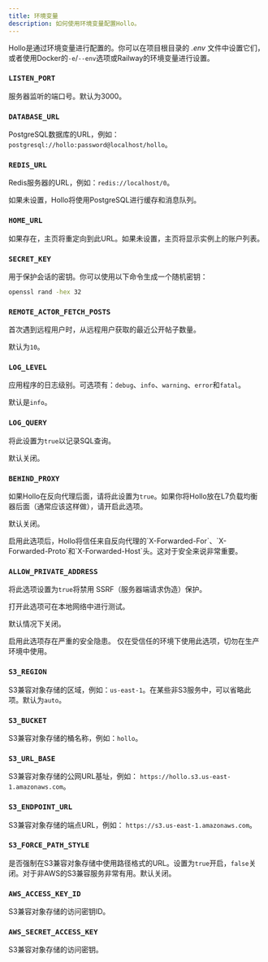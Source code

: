 ```yaml
---
title: 环境变量
description: 如何使用环境变量配置Hollo。
---
```



Hollo是通过环境变量进行配置的。你可以在项目根目录的 *.env* 文件中设置它们，或者使用Docker的`-e`/`--env`选项或Railway的环境变量进行设置。

### `LISTEN_PORT` <Badge text="可选" /> <Badge text="Railway中未使用" variant="tip" />

服务器监听的端口号。默认为3000。

### `DATABASE_URL` <Badge text="Railway中未使用" variant="tip" />

PostgreSQL数据库的URL，例如：`postgresql://hollo:password@localhost/hollo`。

### `REDIS_URL` <Badge text="可选" /> <Badge text="Railway中未使用" variant="tip" />

Redis服务器的URL，例如：`redis://localhost/0`。

如果未设置，Hollo将使用PostgreSQL进行缓存和消息队列。

### `HOME_URL` <Badge text="可选" />

如果存在，主页将重定向到此URL。如果未设置，主页将显示实例上的账户列表。

### `SECRET_KEY` <Badge text="Railway中未使用" variant="tip" />

用于保护会话的密钥。你可以使用以下命令生成一个随机密钥：

~~~~ sh frame="none"
openssl rand -hex 32
~~~~

### `REMOTE_ACTOR_FETCH_POSTS` <Badge text="可选" />

首次遇到远程用户时，从远程用户获取的最近公开帖子数量。

默认为`10`。

### `LOG_LEVEL` <Badge text="可选" />

应用程序的日志级别。可选项有：`debug`、`info`、`warning`、`error`和`fatal`。

默认是`info`。

### `LOG_QUERY` <Badge text="可选" />

将此设置为`true`以记录SQL查询。

默认关闭。

### `BEHIND_PROXY` <Badge text="可选" /> <Badge text="Railway中未使用" variant="tip" />

如果Hollo在反向代理后面，请将此设置为`true`。如果你将Hollo放在L7负载均衡器后面（通常应该这样做），请开启此选项。

默认关闭。

<Aside>
  启用此选项后，Hollo将信任来自反向代理的`X-Forwarded-For`、`X-Forwarded-Proto`和`X-Forwarded-Host`头。这对于安全来说非常重要。
</Aside>

### `ALLOW_PRIVATE_ADDRESS` <Badge text="可选" />

将此选项设置为`true`将禁用 SSRF（服务器端请求伪造）保护。

打开此选项可在本地网络中进行测试。

默认情况下关闭。

<Aside>
  启用此选项存在严重的安全隐患。
  仅在受信任的环境下使用此选项，切勿在生产环境中使用。
</Aside>

### `S3_REGION` <Badge text="可选" />

S3兼容对象存储的区域，例如：`us-east-1`。在某些非S3服务中，可以省略此项。默认为`auto`。

### `S3_BUCKET`

S3兼容对象存储的桶名称，例如：`hollo`。

### `S3_URL_BASE`

S3兼容对象存储的公网URL基址，例如：
`https://hollo.s3.us-east-1.amazonaws.com`。

### `S3_ENDPOINT_URL`

S3兼容对象存储的端点URL，例如：
`https://s3.us-east-1.amazonaws.com`。

### `S3_FORCE_PATH_STYLE`

是否强制在S3兼容对象存储中使用路径格式的URL。设置为`true`开启，`false`关闭。对于非AWS的S3兼容服务非常有用。默认关闭。

### `AWS_ACCESS_KEY_ID`

S3兼容对象存储的访问密钥ID。

### `AWS_SECRET_ACCESS_KEY`

S3兼容对象存储的访问密钥。
